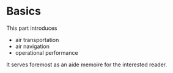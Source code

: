# Basics

This part introduces 

* air transportation
* air navigation
* operational performance

It serves foremost as an aide memoire for the interested reader.

